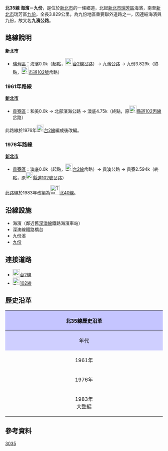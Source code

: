 {{Infobox TwRoad|
|Type=th
|Code=北35線
|Num=tp35
|Name=九濱公路
|Level=鄉道
|Length=3.829
|Start=[[新北市|新北市]][[瑞芳區|瑞芳區]]海濱
|End=新北市瑞芳區[[九份|九份]]
}}
'''北35線 海濱－九份'''，是位於[[新北市|新北市]]的一條鄉道，北起[[新北市|新北市]][[瑞芳區|瑞芳區]]海濱，南至[[新北市|新北市]]瑞芳區[[九份|九份]]，全長3.829公里。{{r|thb}}為九份地區重要聯外道路之一，因連結海濱與九份，故又名'''九濱公路'''。

== 路線說明 ==
;'''[[新北市|新北市]]'''
*[[瑞芳區|瑞芳區]]：海濱0.0k（起點，[[File:TW_PHW2.svg|23px]][[台2線|台2線]]岔路）→ 九濱公路 → 九份3.829k（終點，[[File:TW_CHW102.svg|23px]][[市道102號|市道102號]]岔路）

=== 1961年路線 ===
;'''[[新北市|新北市]]'''
*[[貢寮區|貢寮區]]：和美0.0k → 北部濱海公路 → 澳底4.75k（終點，原[[File:TW_CHW102c.png|23px]][[市道102號#沿革|縣道102丙線]]岔路）
此路線於1976年[[File:TW_PHW2.svg|23px]][[台2線|台2線]]編成後改編。

=== 1976年路線 ===
;'''[[新北市|新北市]]'''
*[[貢寮區|貢寮區]]：澳底0.0k（起點，[[File:TW_PHW2.svg|23px]][[台2線|台2線]]岔路）→ 貢澳公路 → 貢寮2.594k（終點，原[[File:TW_CHW102.svg|23px]][[縣道102號|縣道102號]]岔路）
此路線於1983年改編為[[File:TW_THWtp40.png|30px]][[北40線|北40線]]。

== 沿線設施 ==
*海濱（鄰近舊[[深澳線|深澳線]]鐵路海濱車站）
*深澳線鐵路橋台
*九份溪
*[[九份|九份]]

== 連接道路 ==
*[[File:TW_PHW2.svg|23px]][[台2線|台2線]]
*[[File:TW_CHW102.svg|23px]][[縣道102號|102線]]

== 歷史沿革 ==
{| class="wikitable" style="width: 100%"
! style="text-align:center; background:#C5C5FF; color:black" colspan=3 align=center | 北35線歷史沿革
|- 
! style="text-align:center; background:#CFCFFF; color:black" width="8%" | 年代 !! style="text-align:center; background:#D3D3FF; color:black" width="66%" | 本編號沿革 !! style="text-align:center; background:#D3D3FF; color:black" width="26%" | 本路線沿革
|- 
! 1961年{{r|gazette1966}}
| 和美－沃底間4.75km（今[[北部濱海公路|北部濱海公路]]路段） || rowspan=2| 當時非公路
|-
! 1976年{{r|gazette1976}}
| 因應新編[[File:TW_PHW2.svg|23px]][[台2線|台2線]]及[[縣道102號#甲線|102丙線]]的解編，改編為澳底－貢寮間路線2.594km。
|-
! 1983年<br>大整編
| colspan=2| 原線改編[[File:TW_THWtp40.png|30px]][[北40線|北40線]]，並將瑞芳鎮九濱公路新增為鄉道公路北35線。當時里程測定為4.02公里。
|}

== 參考資料 ==
{{reflist|refs=

<ref name="thb">{{cite web |url=http://spreadsheets.google.com/pub?key=0Avc0r7dng8JrdFF0YmRlSEl1dWhxVmJtR2hwZDFmcFE&gid=0 |title=臺北縣鄉道公路路線表 |accessdate=2010-08-21 |date=2010-07-19 |publisher=公路總局 |archive-date=2014-04-20 |archive-url=https://web.archive.org/web/20140420112137/https://spreadsheets.google.com/pub?key=0Avc0r7dng8JrdFF0YmRlSEl1dWhxVmJtR2hwZDFmcFE&gid=0 |dead-url=yes }}</ref>

<ref name="gazette1966">{{cite web|url=http://gaz.ncl.edu.tw/detail.jsp?sysid=E0921514 |title=公告臺灣省縣鄉道及專用公路路線-{里程表}- |accessdate=2010-08-16 |date=1966-08-01 |work=政府公報資訊網 |publisher=臺灣省政府}}</ref>

<ref name="gazette1976">{{cite web |url=http://gaz.ncl.edu.tw/detail.jsp?sysid=E0814166 |title=公告「65年度臺灣省公路資料統計表」 |accessdate=2010-08-19 |date=1977-09-09 |work=政府公報資訊網 |publisher=臺灣省政府 |archive-date=2021-01-24 |archive-url=https://web.archive.org/web/20210124163606/https://gaz.ncl.edu.tw/detail.jsp?sysid=E0814166 |dead-url=yes }}</ref>

}}

{{新北市鄉道}}

[[Category:新北市區道|3035]]